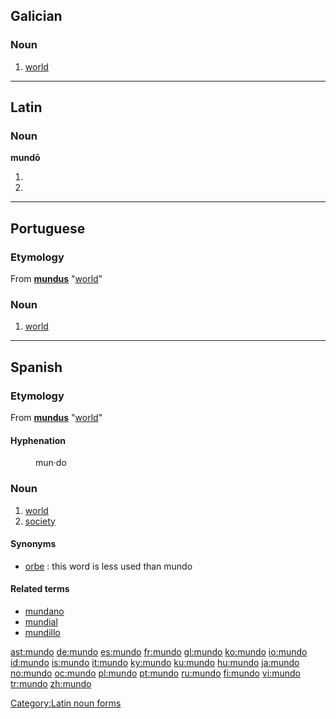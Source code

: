 ==Galician==

===Noun===
{{gl-noun-m}}

# [[world]]

----

==Latin==

===Noun===
'''mundō''' {{m}}

# {{inflection of|mundus#Latin|mundus|dat|s}}
# {{inflection of|mundus#Latin|mundus|abl|s}}

[[Category:Latin noun forms]]

----

==Portuguese==

===Etymology===
From {{etyl|la|pt}} '''[[mundus]]''' "[[world]]"

===Noun===
{{pt-noun-m}}

# [[world]]

----

==Spanish==

===Etymology===
From {{etyl|la|es}} '''[[mundus]]''' "[[world]]"

====Hyphenation====
: mun&middot;do

===Noun===
{{es-noun-m}}

# [[world]]
# [[society]]

====Synonyms====
* [[orbe]] : this word is less used than mundo

====Related terms====
* [[mundano]]
* [[mundial]]
* [[mundillo]]

[[ast:mundo]]
[[de:mundo]]
[[es:mundo]]
[[fr:mundo]]
[[gl:mundo]]
[[ko:mundo]]
[[io:mundo]]
[[id:mundo]]
[[is:mundo]]
[[it:mundo]]
[[ky:mundo]]
[[ku:mundo]]
[[hu:mundo]]
[[ja:mundo]]
[[no:mundo]]
[[oc:mundo]]
[[pl:mundo]]
[[pt:mundo]]
[[ru:mundo]]
[[fi:mundo]]
[[vi:mundo]]
[[tr:mundo]]
[[zh:mundo]]
